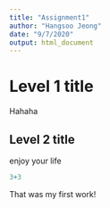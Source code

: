 ```yaml
---
title: "Assignment1"
author: "Hangsoo Jeong"
date: "9/7/2020"
output: html_document
---
```

# Level 1 title

Hahaha

## Level 2 title

enjoy your life

```r
3+3
```

That was my first work!
